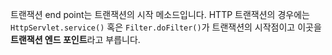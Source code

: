 트랜잭션 end point는 트랜잭션의 시작 메소드입니다. HTTP 트랜잭션의 경우에는 `HttpServlet.service()` 혹은 `Filter.doFilter()`가 트랜잭션의 시작점이고 이곳을 **트랜잭션 엔드 포인트**라고 부릅니다.